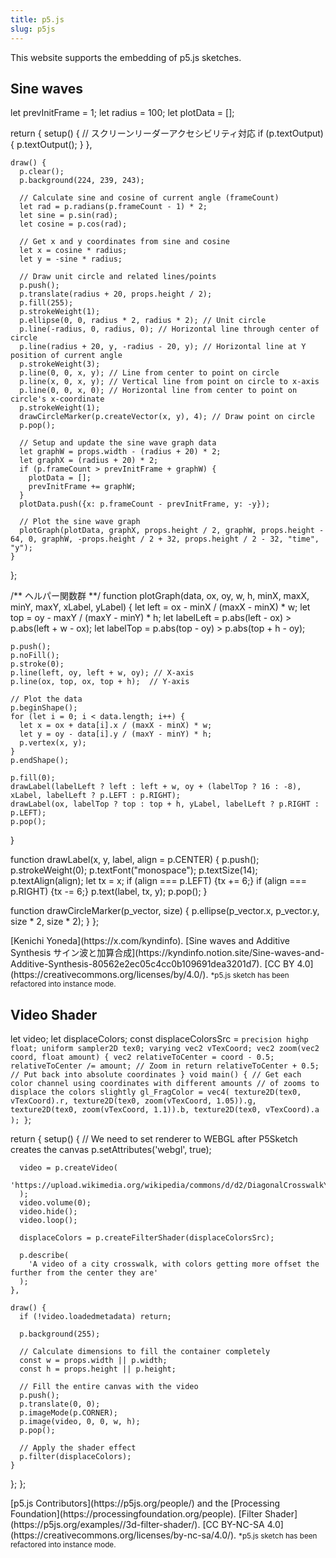 ```yaml
---
title: p5.js
slug: p5js
---
```



This website supports the embedding of p5.js sketches.


## Sine waves

  let prevInitFrame = 1;
  let radius = 100;
  let plotData = [];
  
  return {
    setup() {
      // スクリーンリーダーアクセシビリティ対応
      if (p.textOutput) {
        p.textOutput();
      }
    },
    
    draw() {
      p.clear();
      p.background(224, 239, 243);
      
      // Calculate sine and cosine of current angle (frameCount)
      let rad = p.radians(p.frameCount - 1) * 2;
      let sine = p.sin(rad);
      let cosine = p.cos(rad);
      
      // Get x and y coordinates from sine and cosine
      let x = cosine * radius;
      let y = -sine * radius;
      
      // Draw unit circle and related lines/points
      p.push();
      p.translate(radius + 20, props.height / 2);
      p.fill(255); 
      p.strokeWeight(1);
      p.ellipse(0, 0, radius * 2, radius * 2); // Unit circle
      p.line(-radius, 0, radius, 0); // Horizontal line through center of circle
      p.line(radius + 20, y, -radius - 20, y); // Horizontal line at Y position of current angle
      p.strokeWeight(3);
      p.line(0, 0, x, y); // Line from center to point on circle
      p.line(x, 0, x, y); // Vertical line from point on circle to x-axis
      p.line(0, 0, x, 0); // Horizontal line from center to point on circle's x-coordinate
      p.strokeWeight(1);
      drawCircleMarker(p.createVector(x, y), 4); // Draw point on circle
      p.pop();
      
      // Setup and update the sine wave graph data
      let graphW = props.width - (radius + 20) * 2;
      let graphX = (radius + 20) * 2;
      if (p.frameCount > prevInitFrame + graphW) {
        plotData = [];
        prevInitFrame += graphW;
      }
      plotData.push({x: p.frameCount - prevInitFrame, y: -y});
      
      // Plot the sine wave graph
      plotGraph(plotData, graphX, props.height / 2, graphW, props.height - 64, 0, graphW, -props.height / 2 + 32, props.height / 2 - 32, "time", "y");
    }
  };
  
  /** ヘルパー関数群 **/
  function plotGraph(data, ox, oy, w, h, minX, maxX, minY, maxY, xLabel, yLabel) {
    let left = ox - minX / (maxX - minX) * w;
    let top = oy - maxY / (maxY - minY) * h;
    let labelLeft = p.abs(left - ox) > p.abs(left + w - ox);
    let labelTop = p.abs(top - oy) > p.abs(top + h - oy);
    
    p.push();
    p.noFill(); 
    p.stroke(0);
    p.line(left, oy, left + w, oy); // X-axis
    p.line(ox, top, ox, top + h);  // Y-axis
    
    // Plot the data
    p.beginShape();
    for (let i = 0; i < data.length; i++) {
      let x = ox + data[i].x / (maxX - minX) * w;
      let y = oy - data[i].y / (maxY - minY) * h;
      p.vertex(x, y);
    }
    p.endShape();
    
    p.fill(0);
    drawLabel(labelLeft ? left : left + w, oy + (labelTop ? 16 : -8), xLabel, labelLeft ? p.LEFT : p.RIGHT);
    drawLabel(ox, labelTop ? top : top + h, yLabel, labelLeft ? p.RIGHT : p.LEFT);
    p.pop();
  }
  
  function drawLabel(x, y, label, align = p.CENTER) {
    p.push();
    p.strokeWeight(0);
    p.textFont("monospace");
    p.textSize(14);
    p.textAlign(align);
    let tx = x;
    if (align === p.LEFT) {tx += 6;}
    if (align === p.RIGHT) {tx -= 6;}
    p.text(label, tx, y);
    p.pop();
  }
  
  function drawCircleMarker(p_vector, size) {
    p.ellipse(p_vector.x, p_vector.y, size * 2, size * 2);
  }
};

<P5Sketch
  sketch={unitCircleSketch}
/>

<div style={{textAlign: 'center'}}>
[Kenichi Yoneda](https://x.com/kyndinfo). [Sine waves and Additive Synthesis サイン波と加算合成](https://kyndinfo.notion.site/Sine-waves-and-Additive-Synthesis-80562e2ec05c4cc0b109691dea3201d7). [CC BY 4.0](https://creativecommons.org/licenses/by/4.0/).  
<small>*p5.js sketch has been refactored into instance mode.</small>
</div>

## Video Shader
  let video;
  let displaceColors;
  const displaceColorsSrc = `
precision highp float;
uniform sampler2D tex0;
varying vec2 vTexCoord;
vec2 zoom(vec2 coord, float amount) {
  vec2 relativeToCenter = coord - 0.5;
  relativeToCenter /= amount; // Zoom in
  return relativeToCenter + 0.5; // Put back into absolute coordinates
}
void main() {
  // Get each color channel using coordinates with different amounts
  // of zooms to displace the colors slightly
  gl_FragColor = vec4(
    texture2D(tex0, vTexCoord).r,
    texture2D(tex0, zoom(vTexCoord, 1.05)).g,
    texture2D(tex0, zoom(vTexCoord, 1.1)).b,
    texture2D(tex0, vTexCoord).a
  );
}
`;

  return {
    setup() {
      // We need to set renderer to WEBGL after P5Sketch creates the canvas
      p.setAttributes('webgl', true);
      
      video = p.createVideo(
        'https://upload.wikimedia.org/wikipedia/commons/d/d2/DiagonalCrosswalkYongeDundas.webm'
      );
      video.volume(0);
      video.hide();
      video.loop();
      
      displaceColors = p.createFilterShader(displaceColorsSrc);
      
      p.describe(
        'A video of a city crosswalk, with colors getting more offset the further from the center they are'
      );
    },
    
    draw() {
      if (!video.loadedmetadata) return;
      
      p.background(255);
      
      // Calculate dimensions to fill the container completely
      const w = props.width || p.width;
      const h = props.height || p.height;
      
      // Fill the entire canvas with the video
      p.push();
      p.translate(0, 0);
      p.imageMode(p.CORNER);
      p.image(video, 0, 0, w, h);
      p.pop();
      
      // Apply the shader effect
      p.filter(displaceColors);
    }
  };
};

<P5Sketch
  sketch={VideoShaderSketch}
/>

<div style={{textAlign: 'center'}}>
[p5.js Contributors](https://p5js.org/people/) and the [Processing Foundation](https://processingfoundation.org/people). [Filter Shader](https://p5js.org/examples//3d-filter-shader/). [CC BY-NC-SA 4.0](https://creativecommons.org/licenses/by-nc-sa/4.0/).  
<small>*p5.js sketch has been refactored into instance mode.</small>
</div>
